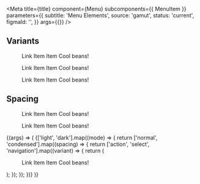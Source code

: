 
<Meta
  title={title}
  component={Menu}
  subcomponents={{ MenuItem }}
  parameters={{
    subtitle: 'Menu Elements',
    source: 'gamut',
    status: 'current',
    figmaId: '',
  }}
  args={{}}
/>

## Variants

<Story name="Variants">
  <Menu variant="select">
    <MenuItem href="hello world">Link</MenuItem>
    <MenuItem active>Item</MenuItem>
    <MenuSeparator />
    <MenuItem>Item</MenuItem>
    <MenuItem>Cool beans!</MenuItem>
  </Menu>
  <Menu variant="action">
    <MenuItem href="hello world">Link</MenuItem>
    <MenuItem active>Item</MenuItem>
    <MenuSeparator />
    <MenuItem>Item</MenuItem>
    <MenuItem>Cool beans!</MenuItem>
  </Menu>
  <Menu variant="navigation">
    <MenuItem href="hello world">Link</MenuItem>
    <MenuItem active>Item</MenuItem>
    <MenuSeparator />
    <MenuItem>Item</MenuItem>
    <MenuItem>Cool beans!</MenuItem>
  </Menu>
</Story>

## Spacing

<Story name="Spacing">
  <Menu spacing="normal">
    <MenuItem href="hello world">Link</MenuItem>
    <MenuItem active>Item</MenuItem>
    <MenuSeparator />
    <MenuItem>Item</MenuItem>
    <MenuItem>Cool beans!</MenuItem>
  </Menu>
  <Menu spacing="condensed">
    <MenuItem href="hello world">Link</MenuItem>
    <MenuItem active>Item</MenuItem>
    <MenuSeparator />
    <MenuItem>Item</MenuItem>
    <MenuItem>Cool beans!</MenuItem>
  </Menu>
</Story>

<Canvas>
  <Story name="Menu">
    {(args) => (
      <GridBox gridTemplateColumns="repeat(3, max-content)">
        {['light', 'dark'].map((mode) => {
          return ['normal', 'condensed'].map((spacing) => {
            return ['action', 'select', 'navigation'].map((variant) => {
              return (
                <ColorMode mode={mode} p={16}>
                  <Menu spacing={spacing} variant={variant}>
                    <MenuItem href="hello world">Link</MenuItem>
                    <MenuItem active>Item</MenuItem>
                    <MenuSeparator />
                    <MenuItem>Item</MenuItem>
                    <MenuItem>Cool beans!</MenuItem>
                  </Menu>
                </ColorMode>
              );
            });
          });
        })}
      </GridBox>
    )}
  </Story>
</Canvas>

<PropsTable story="Menu" />
